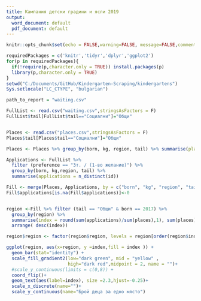 ```yaml
---
title: Кампания детски градини и ясли 2019
output:
  word_document: default
  pdf_document: default
---
```




```r
knitr::opts_chunk$set(echo = FALSE,warning=FALSE, message=FALSE,comment=NA,cache=F, cache.lazy=FALSE, fig.width = c(8), fig.height = c(5))

requiredPackages = c('knitr','tidyr','dplyr','ggplot2')
for(p in requiredPackages){
  if(!require(p,character.only = TRUE)) install.packages(p)
  library(p,character.only = TRUE)
}
setwd("C:/Documents/GitHub/Kindergarten-Scraping/kindergartens")
Sys.setlocale("LC_CTYPE", "bulgarian")

path_to_report = "waiting.csv"
```


```r
FullList <- read.csv("waiting.csv",stringsAsFactors = F)
FullList$tail[FullList$tail=="Социални"]="Общи"


Places <- read.csv("places.csv",stringsAsFactors = F)
Places$tail[Places$tail=="Социални"]="Общи"

Places <- Places %>% group_by(born, kg, region, tail) %>% summarise(places = sum(places))

Applications <- FullList %>% 
  filter (preference == "3т. / (1-во желание)") %>% 
  group_by(born, kg,region, tail) %>% 
  summarise(applications = n_distinct(id))

Fill <- merge(Places, Applications, by = c("born", "kg", "region", "tail"), all.x = T)
Fill$applications[is.na(Fill$applications)]<-0


```

```r

```


```r
region <-Fill %>% filter (tail == "Общи" & born == 2017) %>% 
  group_by(region) %>% 
  summarise(index = round(sum(applications)/sum(places),1), sum(places)) %>% 
  arrange( desc(index))

region$region <- factor(region$region, levels = region[order(region$index),]$region)


```

```r
ggplot(region, aes(x=region, y =index,fill = index )) +
  geom_bar(stat="identity") + 
  scale_fill_gradient2(low="dark green", mid = "yellow" ,
                       high="dark red",midpoint = 2, name = "")+
  #scale_y_continuous(limits = c(0,8)) +
  coord_flip()+
  geom_text(aes(label=index), size =2.3,hjust=-0.25)+
  scale_x_discrete(name="")+
  scale_y_continuous(name="Брой деца за едно място")
```
```r

```


